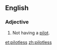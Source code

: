 ==English==

===Adjective===
{{en-adj|-}}

# Not having a [[pilot]].

[[et:pilotless]]
[[zh:pilotless]]